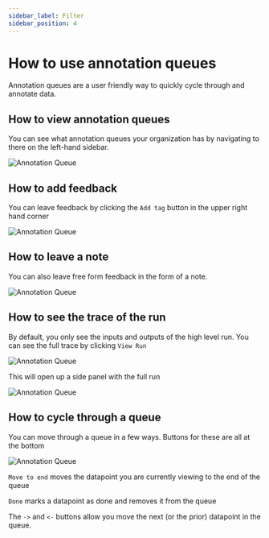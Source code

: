 ```yaml
---
sidebar_label: Filter
sidebar_position: 4
---
```


# How to use annotation queues

Annotation queues are a user friendly way to quickly cycle through and annotate data.

## How to view annotation queues

You can see what annotation queues your organization has by navigating to there on the left-hand sidebar.

![Annotation Queue](../static/annotation_queue.png)

## How to add feedback

You can leave feedback by clicking the `Add tag` button in the upper right hand corner

![Annotation Queue](../static/add_tag.png)

## How to leave a note

You can also leave free form feedback in the form of a note.

![Annotation Queue](../static/notes.png)

## How to see the trace of the run

By default, you only see the inputs and outputs of the high level run.
You can see the full trace by clicking `View Run`

![Annotation Queue](../static/view_run.png)

This will open up a side panel with the full run

![Annotation Queue](../static/queue_side.png)

## How to cycle through a queue

You can move through a queue in a few ways. Buttons for these are all at the bottom

![Annotation Queue](../static/queue_buttons.png)

`Move to end` moves the datapoint you are currently viewing to the end of the queue

`Done` marks a datapoint as done and removes it from the queue

The `->` and `<-` buttons allow you move the next (or the prior) datapoint in the queue.